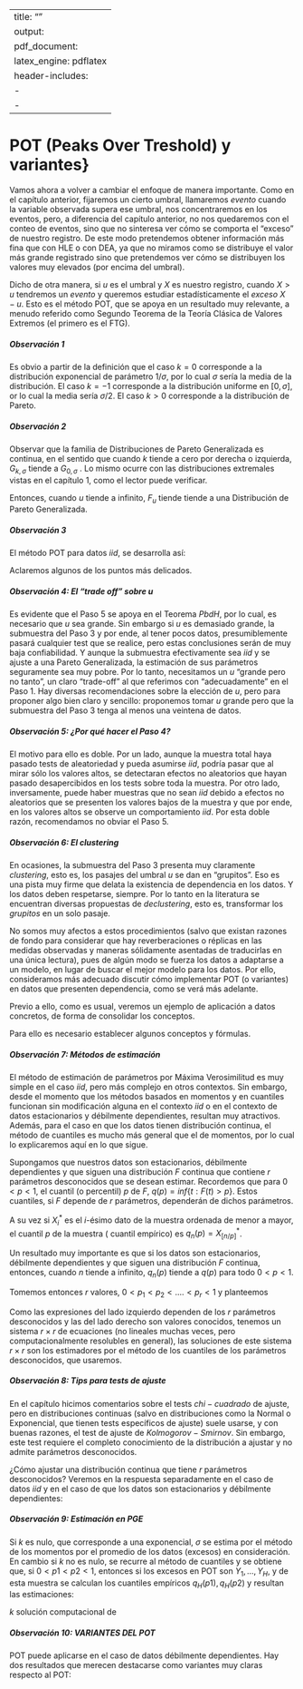 
---
title: ""
output:
  pdf_document:
    latex_engine: pdflatex
header-includes:
  - \usepackage{amsmath}
  - \usepackage{amsthm}
---

\newtheorem{theorem}{Teorema}
\newtheorem{definition}{Definición}

# POT (Peaks Over Treshold) y variantes}
\label{sec:cap4}

Vamos ahora a volver a cambiar el enfoque de manera importante.
Como en el capítulo anterior, fijaremos un cierto umbral, llamaremos *evento* cuando la variable observada supera ese umbral, nos concentraremos en los eventos, pero, a diferencia del capítulo anterior, no nos quedaremos con el conteo de eventos, sino que no sinteresa ver cómo se comporta el “exceso” de nuestro registro. De este modo pretendemos obtener información más fina que con HLE o con DEA, ya que no miramos como se distribuye el valor más grande registrado sino que pretendemos ver cómo se distribuyen los valores muy elevados (por encima del umbral).



Dicho de otra manera, si $u$ es el umbral y $X$ es nuestro registro, cuando $X>u$ tendremos un *evento* y queremos estudiar estadísticamente el *exceso*  $X-u$. Esto es el método POT, que se apoya en un resultado muy relevante, a menudo referido como Segundo Teorema de la Teoría Clásica de Valores Extremos (el primero es el FTG).



\begin{definition}[Distribución Pareto Generalizada]
Si $k$ real y $\sigma>0$, la Distribución de Pareto Generalizada $G_{k,\sigma}$ se define de la siguiente manera:\\
\begin{equation}
G_{k,\sigma}(x)=\left\{\begin{matrix}
 1-(1+kx/\sigma)^{-1/k}& si & k\neq 0 \left\{\begin{matrix}
\text{para todo} \;x\geq 0 , & si & k>0\\ 
\text{para todo}\; x \;\text{que cumple}&
0\leq x \leq  -\sigma/k, &si& k<0
\end{matrix}\right.\\ 
 1-e^{(-x/\sigma)} & si& k =0\; \text{para todo}\; x\geq 0
\end{matrix}\right. 
\end{equation}
\end{definition}


##### Observación 1 

Es obvio a partir de la definición que el caso $k=0$ corresponde a la distribución exponencial de parámetro $1/\sigma$, por lo cual $\sigma$ sería la media de la distribución. El caso $k=-1$ corresponde a la distribución uniforme en $[0, \sigma]$, or lo cual la media sería $\sigma/2$. El caso $k>0$ corresponde a la distribución de Pareto.


##### Observación 2

Observar que la familia de Distribuciones de Pareto Generalizada es continua, en el sentido que cuando $k$ tiende a cero por derecha o izquierda, $G_{k,\sigma}$ tiende a $G_{0,\sigma}$ . Lo mismo ocurre con las distribuciones extremales vistas en el capítulo 1, como el lector puede verificar.


\begin{theorem}[de Pickands-Balkema-de Haan $(PBdH)$]
Consideremos una distribución $F$ que admite $DEA$, es decir que pertenece al $DAM$ de alguna distribución extremal. Dado un umbral $u>0$, consideremos la distribución condicional de excesos, definida por
\begin{align}
F_u(x)= &P(X \leq  u+x/ X>u)= \nonumber \\
=&P(u<X \leq u+x)/P(X>u)= \nonumber \\
=&\frac{F(u+x)-F(u)}{1-F(u)}\:\text{para todo}\; x\; en\;(0,M_{F}-u)
\end{align}
\end{theorem}

Entonces, cuando $u$ tiende a infinito, $F_u$ tiende tiende a una Distribución de Pareto Generalizada.

##### Observación 3

El método POT para datos $iid$, se desarrolla así:

\begin{itemize}
\item Paso 1: Se elige “adecuadamente” un umbral grande $u$ (aclararemos este punto más adelante).
\item Paso 2: Se estima $p$, la probabilidad de quedar por debajo del umbral $u$ ($p=F(u)$).
\item Paso 3: Se toma la submuestra constituída únicamente por los datos que superan el umbral $u$.
\item Paso 4: Se verifica que esta submuestra pueda suponerse $iid$, mediante los tests de aleatoriedad (volveremos sobre este punto).
\item Paso 5: Se verifica mediante test de ajuste, que esta submuestra puede modelarse por una Distribución de Pareto Generalizada.
\item Paso 6: Se estiman los parámetros $k$ y $\sigma$. Para abreviar, llamemos $PGE$ a la Pareto Generalizada con los parámetros estimados.
\item Paso 7: Finalmente, si dado $y >u$, se quiere calcular la probabilidad de encontrar un registro que no supere a $y (F(y))$, se calcula como:
\begin{equation}
F(y)=p +(1-p)PGE(y-u)
\end{equation}
\end{itemize}


Aclaremos algunos de los puntos más delicados.


##### Observación 4: El “trade off” sobre u

Es evidente que el Paso 5 se apoya en el Teorema $PbdH$, por lo cual, es necesario que $u$ sea grande. Sin embargo si $u$ es demasiado grande, la submuestra del Paso 3 y por ende, al tener pocos datos, presumiblemente pasará cualquier test que se realice, pero estas conclusiones serán de muy baja confiabilidad. Y aunque la submuestra efectivamente sea $iid$ y se ajuste a una Pareto Generalizada, la estimación de sus parámetros seguramente sea muy pobre. Por lo tanto, necesitamos un $u$ “grande pero no tanto”, un claro “trade-off” al que referimos con “adecuadamente” en el Paso 1. Hay diversas recomendaciones sobre la elección de $u$, pero para proponer algo bien claro y sencillo: proponemos tomar $u$ grande pero que la submuestra del Paso 3 tenga al menos una veintena de datos.


##### Observación 5: ¿Por qué hacer el Paso 4?

El motivo para ello es doble. Por un lado, aunque la muestra total haya pasado tests de aleatoriedad y pueda asumirse $iid$, podría pasar que al mirar sólo los valores altos, se detectaran efectos no aleatorios que hayan pasado desapercibidos en los tests sobre toda la muestra. Por otro lado, inversamente, puede haber muestras que no sean $iid$ debido a efectos no aleatorios que se presenten los valores bajos de la muestra y que por ende, en los valores altos se observe un comportamiento $iid$. Por esta doble razón, recomendamos no obviar el Paso 5.


##### Observación 6: El *clustering*


En ocasiones, la submuestra del Paso 3 presenta muy claramente *clustering*, esto es, los pasajes del umbral $u$ se dan en “grupitos”. Eso es una pista muy firme que delata la existencia de dependencia en los datos. Y los datos deben respetarse, siempre. Por lo tanto en la literatura se encuentran diversas propuestas de *declustering*, esto es, transformar los *grupitos* en un solo pasaje. 

No somos muy afectos a estos procedimientos (salvo que existan razones de fondo para considerar que hay reverberaciones o réplicas en las medidas observadas y maneras sólidamente asentadas de traducirlas en una única lectura), pues de algún modo se fuerza los datos a adaptarse a un modelo, en lugar de buscar el mejor modelo para los datos. Por ello, consideramos más adecuado discutir cómo implementar POT (o variantes) en datos que presenten dependencia, como se verá más adelante.


Previo a ello, como es usual, veremos un ejemplo de aplicación a datos concretos, de forma de consolidar los conceptos.

Para ello es necesario establecer algunos conceptos y fórmulas.

##### Observación 7: Métodos de estimación

El método de estimación de parámetros por Máxima Verosimilitud es muy simple en el caso $iid$, pero más complejo en otros contextos. Sin embargo, desde el momento que los métodos basados en momentos y en cuantiles funcionan sin modificación alguna en el contexto $iid$ o en el contexto de datos estacionarios y débilmente dependientes, resultan muy atractivos. Además, para el caso en que los datos tienen distribución continua, el método de cuantiles es mucho más general que el de momentos, por lo cual lo explicaremos aquí en lo que sigue.


Supongamos que nuestros datos son estacionarios, débilmente dependientes y que siguen una distribución $F$ continua que contiene $r$ parámetros desconocidos que se desean estimar. Recordemos que para $0<p<1$, el cuantil (o percentil) $p$ de $F$, $q(p)= inf \left \{t:F(t)>p \right \}$. Estos cuantiles, si $F$ depende de $r$ parámetros, dependerán de dichos parámetros.


A su vez si $X_i^*$ es el $i$-ésimo dato de la muestra ordenada de menor a mayor, el cuantil $p$ de la muestra ( cuantil empírico) es $q_n(p)= X_{[n/p]}^*$. 


Un resultado muy importante es que si los datos son estacionarios, débilmente dependientes y que siguen una distribución $F$ continua, entonces, cuando $n$ tiende a infinito, $q_n(p)$ tiende a $q(p)$ para
todo $0<p<1$.

Tomemos entonces $r$ valores, $0<p_1<p_2<....<p_r<1$ y planteemos

\begin{align*}
q(p_1)&=q_n(p_1)\\
q(p_2)&=q_n(p_2)\\
\vdots \\
q(p_r)&=q_n(p_r)
\end{align*}


Como las expresiones del lado izquierdo dependen de los $r$ parámetros desconocidos y las del lado derecho son valores conocidos, tenemos un sistema $r\times r$ de ecuaciones (no lineales muchas veces, pero computacionalmente resolubles en general), las soluciones de este sistema $r\times r$ son los estimadores por el método de los cuantiles de los parámetros desconocidos, que usaremos.


##### Observación 8: Tips para tests de ajuste


En el capítulo hicimos comentarios sobre el tests $chi- cuadrado$ de ajuste, pero en distribuciones continuas (salvo en distribuciones como la Normal o Exponencial, que tienen tests específicos de ajuste) suele usarse, y con buenas razones, el test de ajuste de $Kolmogorov-Smirnov$. Sin embargo, este test requiere el completo conocimiento de la distribución a ajustar y no admite parámetros desconocidos. 

¿Cómo ajustar una distribución continua que tiene $r$ parámetros desconocidos? Veremos en la respuesta separadamente en el caso de datos $iid$ y en el caso de que los datos son estacionarios y débilmente dependientes:

\begin{itemize}
\item[a)] Se trata de un método en tres pasos, que conducen a poder usar hacer correctamente el test de ajuste de Kolmogorov-Smirnov: 
\begin{enumerate}
\item Se parten los $n$ datos de la muestra en dos subconjuntos: uno $(A)$ de tamaño $d$, y otro $(B)$ de tamaño  $n-d$. En datos $iid$ esta división puede ser sistemática (primeros $d$, últimos $n-d$) o por sorteo. Suele tomarse $r  \ll d  \ll n-d$.
\item Suponiendo que la distribución la submuestra $(A)$ se ajustara efectivamente a la distribución propuesta, se estima por el método de los cuantiles sus $r$ parámetros.
\item Luego, en la submuestra $(B)$ se aplica el test de ajuste de Kolgorov-Smirnov a $F$, asumiendo para los valores de los parámetros las estimaciones obtenidas en 1).
\end{enumerate}
Lo crucial de este método es que el dato utilizado para estimar no se usa para testear y viceversa, evitando que algún dato sea “juez y parte”, lo cual puede conducir a aceptaciones erróneas.
Finalmente, cuando el test de ajuste resulta afirmativo, en lugar de las estimaciones de 2), puede mejorarse la estimación final de los parámetros usando nuevamente el método de los cuantiles pero con toda la muestra.
En casos donde sean muy conocidos y viables otro métodos de estimación como el de los momentos, puede cambiarse cuantiles por momentos en lo anterior.
\item[b)] Caso de datos estacionarios débilmente dependientes.
Naturalmente, ahora el método es más complejo, aunque lo veremos en su versión más simple posible.
\begin{enumerate}
\item Se parte la muestra primero en dos submuestras: una $(A)$ de tamaño $d$, otra $(B)$ de tamaño $n-d$. Se toma $r< d \ll n-d$. Además se asume que para $k$ grande y $s$ grande, $r\ll k \ll s$, se tiene que $n-d= k(s+1)$. Si el proceso es efectivamente estacionario y presenta dependencia débil, la división es sistemática.
\item Suponiendo que la distribución la submuestra $(A)$ se ajustara efectivamente a la distribución propuesta, se estima por el método de los cuantiles sus $r$ parámetros.
\item La submuestra $(B)$ se divide respetando el orden (sistemáticamente) en $s+1$ bloques de $k$ datos. En cada uno de esos bloques se calcula el estadístico del test de Kolgorov-Smirnov de ajuste a la distribución $F$ asumiendo como valores de los parámetros las estimaciones obtenidas en $2)$. Llamaremos $T$ al valor de dicho estadístico en el primero de los $s+1$ bloques. NO se puede comparar este valor con los establecidos para el test de Kolmogorov- Smirnov habitual, pues éstos últimos no se aplican ante dependencia.
\item Llamemos $T(1),....,T(s)$ los valores del estadístico de Kolmogorov-Smirnov sobre los $s$ subloques de tamaño $k$ calculados en la parte anterior y con las frecuencias que estos s valores definen, se estima la probabilidad de superar el valor $T$ obtenido en $3)$. Si es inferior a $0.05$ se rechaza el ajuste, en caso contrario no se rechaza.
\end{enumerate}
Nuevamente, más allá de la mayor complejidad, se evitan dinámicas de “juez y parte”. No es difícil presentar versiones más elaboradas del algoritmo en el caso estacionario débilmente dependiente.
\end{itemize}

##### Observación 9: Estimación en PGE


Si $k$ es nulo, que corresponde a una exponencial, $\sigma$ se estima por el método de los momentos por el promedio de los datos (excesos) en consideración. En cambio si $k$ no es nulo, se recurre al método de cuantiles y se obtiene que, si $0<p1<p2<1$, entonces si los excesos en POT son $Y_1,...,Y_H$, y de esta muestra se calculan los cuantiles empíricos $q_H(p1), q_H(p2)$ y resultan las
estimaciones:

$k$ solución computacional de


\begin{align}
&q_H(p_2)(1-p_1)-k - q_H(p_1)(1-p_2)-k = p_2 – p_1\\
&\sigma= k q_H(p_2)/( (1-p_2)^{-k} -1)
\end{align}

##### Observación 10: VARIANTES DEL POT

POT puede aplicarse en el caso de datos débilmente dependientes. Hay dos resultados que merecen destacarse como variantes muy claras respecto al POT:

\begin{itemize}
\item[a)] POT para datos condicionalmente iid (similares a HLE Bellanger-GP):

La distribución de excesos se ajusta a una MEZCLA de Paretos Generalizadas.
\item[b)] POM (Peaks Over a Manifold).
Imaginemos un problema de escurrimiento o similares que transcurre en una superficie irregular, con distintos relieves (ejemplos obvios: mareas, inundaciones, avalanchas, etc.)
Lo “usual” esta representado por una subvariedad con borde de una variedad Riemanniana (con distancia intrínseca) y el umbral $u$ es el desplazamiento exterior paralelo de su borde. Obviamente la geometría juega un papel muy relevante. 
\end{itemize}


